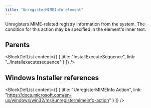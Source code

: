 ```yaml
---
title: "UnregisterMIMEInfo element"
---
```



Unregisters MIME-related registry information from the system. The condition for this action may be specified in the element's inner text.


## Parents

<BlockDefList content={[
    {
      title: "InstallExecuteSequence",
      link: "../installexecutesequence"
    }
  ]}
/>

## Windows Installer references

<BlockDefList content={[
    {
      title: "UnregisterMIMEInfo Action",
      link: "https://docs.microsoft.com/en-us/windows/win32/msi/unregistermimeinfo-action"
    }
  ]}
/>
